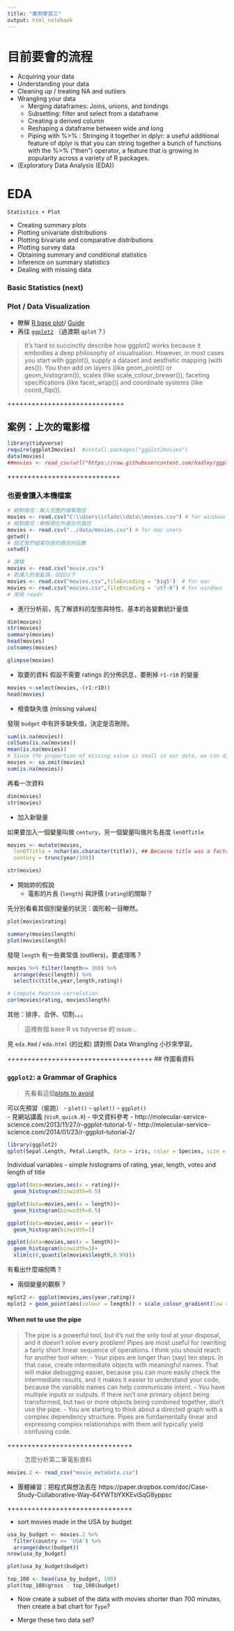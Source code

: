 ```yaml
---
title: "案例學習三"
output: html_notebook
---
```




# 目前要會的流程

- Acquiring your data
- Understanding your data
- Cleaning up / treating NA and outliers
- Wrangling your data
    - Merging dataframes: Joins, unions, and bindings 
    - Subsetting: filter and select from a dataframe
    - Creating a derived column
    - Reshaping a dataframe between wide and long 
    - Piping with %>% : Stringing it together in dplyr: a useful additional feature of dplyr is that you can string together a bunch of functions with the %>% (“then”) operator, a feature that is growing in popularity across a variety of R packages.
- (Exploratory Data Analysis (EDA))


# EDA
`Statistics + Plot`


- Creating summary plots
- Plotting univariate distributions
- Plotting bivariate and comparative distributions 
- Plotting survey data
- Obtaining summary and conditional statistics
- Inference on summary statistics
- Dealing with missing data



### Basic Statistics (next)    
### Plot / Data Visualization
  - 瞭解 [R base plot](http://publish.illinois.edu/johnrgallagher/files/2015/10/BaseGraphicsCheatsheet.pdf)/ [Guide](https://www.analyticsvidhya.com/blog/2015/07/guide-data-visualization-r/)
  - 再往 [`ggplot2`](https://github.com/rstudio/cheatsheets/raw/master/data-visualization-2.1.pdf) （過渡期 `qplot`？）

> It’s hard to succinctly describe how ggplot2 works because it embodies a deep philosophy of visualisation. However, in most cases you start with ggplot(), supply a dataset and aesthetic mapping (with aes()). You then add on layers (like geom_point() or geom_histogram()), scales (like scale_colour_brewer()), faceting specifications (like facet_wrap()) and coordinate systems (like coord_flip()).


+++++++++++++++++++++++++++++

## 案例：上次的電影檔

```r
library(tidyverse)
require(ggplot2movies)  #install.packages("ggplot2movies")
data(movies)
##movies <- read_csv(url("https://raw.githubusercontent.com/hadley/ggplot2movies/master/data-raw/movies.csv"))
```
++++++++++++++++++++++++++++


### 也要會讀入本機檔案

```r
# 絕對路徑：輸入完整的檔案路徑
movies <- read.csv("C:\\Users\\rlads\\data\\movies.csv") # for windows users
# 相對路徑：瞭解現在所處在的路徑
movies <- read.csv("../data/movies.csv") # for mac users
getwd()
# 設定我們檔案存放的路徑的函數
setwd() 
```

```r
# 讀檔
movies <- read.csv("movie.csv") 
# 若讀入的是亂碼，試試以下
movies <- read.csv("movies.csv",fileEncoding = 'big5')  # for mac
movies <- read.csv("movies.csv",fileEncoding = 'utf-8') # for windows
# 使用 readr
```



- 進行分析前，先了解資料的型態與特性、基本的各變數統計量值
```r
dim(movies)
str(movies)
summary(movies)
head(movies)
colnames(movies)
```

```r
glimpse(movies)
```

- 取要的資料
假設不需要 ratings 的分佈訊息，要刪掉 `r1-r10` 的變量

```r
movies <-select(movies,-(r1:r10)) 
head(movies)
```


- 檢查缺失值 (missing values)

發現 `budget` 中有許多缺失值，決定是否刪除。

```r
sum(is.na(movies))
colSums(is.na(movies)) 
mean(is.na(movies))
# Since the proportion of missing value is small in our data, we can directly delete them
movies <- na.omit(movies)
sum(is.na(movies))
```

再看一次資料

```r
dim(movies)
str(movies)
```


- 加入新變量

如果要加入一個變量叫做 `century`，另一個變量叫做片名長度 `lenOfTitle`

```r
movies <- mutate(movies,
  lenOfTitle = nchar(as.character(title)), ## Because title was a factor
  century = trunc(year/100))

str(movies)
```

- 開始妳的假說
    - 電影的片長 (`length`) 與評價 (`rating`)的關聯？

先分別看看其個別變量的狀況：圖形較一目瞭然。



```r
plot(movies$rating)
```

```r
summary(movies$length)
plot(movies$length)
```


發現 `length` 有一些異常值 (outliers)，要處理嗎？


```r
movies %>% filter(length>= 300) %>% 
  arrange(desc(length)) %>% 
  select(c(title,year,length,rating))
```



```r
# Compute Pearson correlation
cor(movies$rating, movies$length)
```


其他：排序、合併、切割、。。

> 這裡有個 base R vs tidyverse 的 issue...

見 `eda.Rmd` / `eda.html` (的比較)
請對照 Data Wrangling 小抄來學習。

++++++++++++++++++++++++++++++++++++
## 作圖看資料

### `ggplot2`: a Grammar of Graphics

> 先看看這個[plots to avoid](http://genomicsclass.github.io/book/pages/plots_to_avoid.html)

可以先預習（偷跑）
- `plot()` - `qplot()` - `ggplot()`  
- 見網站講義 (`VisR_quick.R`)
- 中文資料參考
  - http://molecular-service-science.com/2013/11/27/r-ggplot-tutorial-1/
  - http://molecular-service-science.com/2014/01/23/r-ggplot-tutorial-2/


```r
library(ggplot2)
qplot(Sepal.Length, Petal.Length, data = iris, color = Species, size = Petal.Width)
```


Individual variables
- simple histograms of rating, year, length, votes and length of title

```r
ggplot(data=movies,aes(x = rating))+
  geom_histogram(binwidth=0.5)
```



```r
ggplot(data=movies,aes(x = length))+
  geom_histogram(binwidth=0.5)
```

```r
ggplot(data=movies,aes(x = year))+
  geom_histogram(binwidth=1)

```


```r
ggplot(data=movies,aes(x = length))+
  geom_histogram(binwidth=3)+
  xlim(c(0,quantile(movies$length,0.99)))
```

有看出什麼端倪嗎？

- 兩個變量的觀察？
```r
mplot2 <- ggplot(movies,aes(year,rating))
mplot2 + geom_point(aes(colour = length)) + scale_colour_gradient(low = "green",high="red")
```

#### When not to use the pipe

> The pipe is a powerful tool, but it’s not the only tool at your disposal, and it doesn’t solve every problem! Pipes are most useful for rewriting a fairly short linear sequence of operations. I think you should reach for another tool when:
- Your pipes are longer than (say) ten steps. In that case, create intermediate objects with meaningful names. That will make debugging easier, because you can more easily check the intermediate results, and it makes it easier to understand your code, because the variable names can help communicate intent.
- You have multiple inputs or outputs. If there isn’t one primary object being transformed, but two or more objects being combined together, don’t use the pipe.
- You are starting to think about a directed graph with a complex dependency structure. Pipes are fundamentally linear and expressing complex relationships with them will typically yield confusing code.




+++++++++++++++++++++++++++++++

> 怎麼分析第二筆電影資料 

```r
movies.2 <- read_csv("movie_metadata.csv")
```

- 團體練習：把程式與想法丟在 https://paper.dropbox.com/doc/Case-Study-Collaborative-Way-64YWTbYXKEviSqG8yppsc


+++++++++++++++++++++++++++++++

- sort movies made in the USA by budget

```r
usa_by_budget <- movies.2 %>% 
  filter(country == 'USA') %>% 
  arrange(desc(budget))
nrow(usa_by_budget)
```



```r
plot(usa_by_budget$budget)
```


```r
top_100 <- head(usa_by_budget, 100)
plot(top_100$gross - top_100$budget)
```


- Now create a subset of the data with movies shorter than 700 minutes, then create a bat chart for `Type`?

- Merge these two data set?



